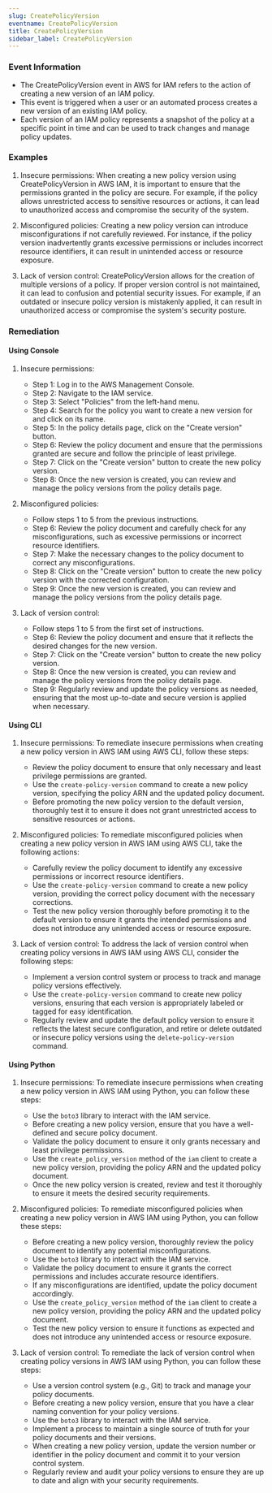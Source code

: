 ```yaml
--- 
slug: CreatePolicyVersion
eventname: CreatePolicyVersion
title: CreatePolicyVersion
sidebar_label: CreatePolicyVersion
---
```

                       
### Event Information

- The CreatePolicyVersion event in AWS for IAM refers to the action of creating a new version of an IAM policy.
- This event is triggered when a user or an automated process creates a new version of an existing IAM policy.
- Each version of an IAM policy represents a snapshot of the policy at a specific point in time and can be used to track changes and manage policy updates.


### Examples

1. Insecure permissions: When creating a new policy version using CreatePolicyVersion in AWS IAM, it is important to ensure that the permissions granted in the policy are secure. For example, if the policy allows unrestricted access to sensitive resources or actions, it can lead to unauthorized access and compromise the security of the system.

2. Misconfigured policies: Creating a new policy version can introduce misconfigurations if not carefully reviewed. For instance, if the policy version inadvertently grants excessive permissions or includes incorrect resource identifiers, it can result in unintended access or resource exposure.

3. Lack of version control: CreatePolicyVersion allows for the creation of multiple versions of a policy. If proper version control is not maintained, it can lead to confusion and potential security issues. For example, if an outdated or insecure policy version is mistakenly applied, it can result in unauthorized access or compromise the system's security posture.

### Remediation

#### Using Console

1. Insecure permissions:
   - Step 1: Log in to the AWS Management Console.
   - Step 2: Navigate to the IAM service.
   - Step 3: Select "Policies" from the left-hand menu.
   - Step 4: Search for the policy you want to create a new version for and click on its name.
   - Step 5: In the policy details page, click on the "Create version" button.
   - Step 6: Review the policy document and ensure that the permissions granted are secure and follow the principle of least privilege.
   - Step 7: Click on the "Create version" button to create the new policy version.
   - Step 8: Once the new version is created, you can review and manage the policy versions from the policy details page.

2. Misconfigured policies:
   - Follow steps 1 to 5 from the previous instructions.
   - Step 6: Review the policy document and carefully check for any misconfigurations, such as excessive permissions or incorrect resource identifiers.
   - Step 7: Make the necessary changes to the policy document to correct any misconfigurations.
   - Step 8: Click on the "Create version" button to create the new policy version with the corrected configuration.
   - Step 9: Once the new version is created, you can review and manage the policy versions from the policy details page.

3. Lack of version control:
   - Follow steps 1 to 5 from the first set of instructions.
   - Step 6: Review the policy document and ensure that it reflects the desired changes for the new version.
   - Step 7: Click on the "Create version" button to create the new policy version.
   - Step 8: Once the new version is created, you can review and manage the policy versions from the policy details page.
   - Step 9: Regularly review and update the policy versions as needed, ensuring that the most up-to-date and secure version is applied when necessary.

#### Using CLI

1. Insecure permissions: To remediate insecure permissions when creating a new policy version in AWS IAM using AWS CLI, follow these steps:
   - Review the policy document to ensure that only necessary and least privilege permissions are granted.
   - Use the `create-policy-version` command to create a new policy version, specifying the policy ARN and the updated policy document.
   - Before promoting the new policy version to the default version, thoroughly test it to ensure it does not grant unrestricted access to sensitive resources or actions.

2. Misconfigured policies: To remediate misconfigured policies when creating a new policy version in AWS IAM using AWS CLI, take the following actions:
   - Carefully review the policy document to identify any excessive permissions or incorrect resource identifiers.
   - Use the `create-policy-version` command to create a new policy version, providing the correct policy document with the necessary corrections.
   - Test the new policy version thoroughly before promoting it to the default version to ensure it grants the intended permissions and does not introduce any unintended access or resource exposure.

3. Lack of version control: To address the lack of version control when creating policy versions in AWS IAM using AWS CLI, consider the following steps:
   - Implement a version control system or process to track and manage policy versions effectively.
   - Use the `create-policy-version` command to create new policy versions, ensuring that each version is appropriately labeled or tagged for easy identification.
   - Regularly review and update the default policy version to ensure it reflects the latest secure configuration, and retire or delete outdated or insecure policy versions using the `delete-policy-version` command.

#### Using Python

1. Insecure permissions: To remediate insecure permissions when creating a new policy version in AWS IAM using Python, you can follow these steps:
   - Use the `boto3` library to interact with the IAM service.
   - Before creating a new policy version, ensure that you have a well-defined and secure policy document.
   - Validate the policy document to ensure it only grants necessary and least privilege permissions.
   - Use the `create_policy_version` method of the `iam` client to create a new policy version, providing the policy ARN and the updated policy document.
   - Once the new policy version is created, review and test it thoroughly to ensure it meets the desired security requirements.

2. Misconfigured policies: To remediate misconfigured policies when creating a new policy version in AWS IAM using Python, you can follow these steps:
   - Before creating a new policy version, thoroughly review the policy document to identify any potential misconfigurations.
   - Use the `boto3` library to interact with the IAM service.
   - Validate the policy document to ensure it grants the correct permissions and includes accurate resource identifiers.
   - If any misconfigurations are identified, update the policy document accordingly.
   - Use the `create_policy_version` method of the `iam` client to create a new policy version, providing the policy ARN and the updated policy document.
   - Test the new policy version to ensure it functions as expected and does not introduce any unintended access or resource exposure.

3. Lack of version control: To remediate the lack of version control when creating policy versions in AWS IAM using Python, you can follow these steps:
   - Use a version control system (e.g., Git) to track and manage your policy documents.
   - Before creating a new policy version, ensure that you have a clear naming convention for your policy versions.
   - Use the `boto3` library to interact with the IAM service.
   - Implement a process to maintain a single source of truth for your policy documents and their versions.
   - When creating a new policy version, update the version number or identifier in the policy document and commit it to your version control system.
   - Regularly review and audit your policy versions to ensure they are up to date and align with your security requirements.


 